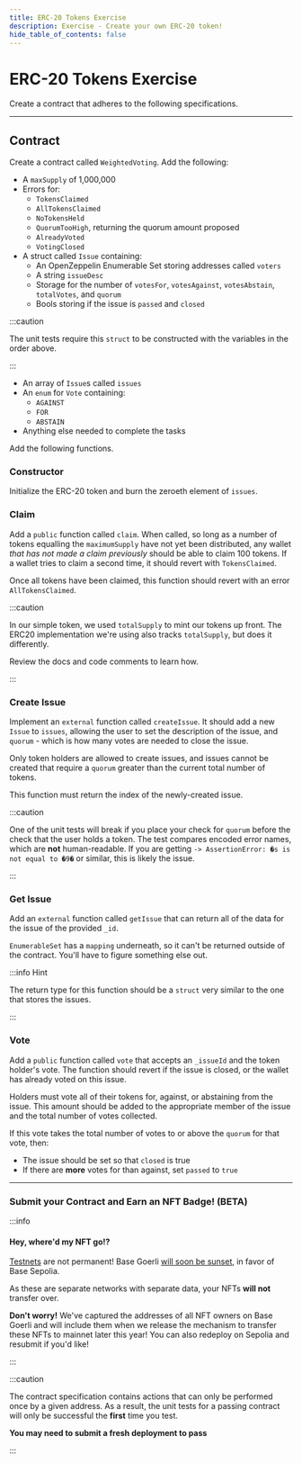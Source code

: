 ```yaml
---
title: ERC-20 Tokens Exercise
description: Exercise - Create your own ERC-20 token!
hide_table_of_contents: false
---
```


# ERC-20 Tokens Exercise

Create a contract that adheres to the following specifications.

---

## Contract

Create a contract called `WeightedVoting`. Add the following:

- A `maxSupply` of 1,000,000
- Errors for:
  - `TokensClaimed`
  - `AllTokensClaimed`
  - `NoTokensHeld`
  - `QuorumTooHigh`, returning the quorum amount proposed
  - `AlreadyVoted`
  - `VotingClosed`
- A struct called `Issue` containing:
  - An OpenZeppelin Enumerable Set storing addresses called `voters`
  - A string `issueDesc`
  - Storage for the number of `votesFor`, `votesAgainst`, `votesAbstain`, `totalVotes`, and `quorum`
  - Bools storing if the issue is `passed` and `closed`

:::caution

The unit tests require this `struct` to be constructed with the variables in the order above.

:::

- An array of `Issue`s called `issues`
- An `enum` for `Vote` containing:
  - `AGAINST`
  - `FOR`
  - `ABSTAIN`
- Anything else needed to complete the tasks

Add the following functions.

### Constructor

Initialize the ERC-20 token and burn the zeroeth element of `issues`.

### Claim

Add a `public` function called `claim`. When called, so long as a number of tokens equalling the `maximumSupply` have not yet been distributed, any wallet _that has not made a claim previously_ should be able to claim 100 tokens. If a wallet tries to claim a second time, it should revert with `TokensClaimed`.

Once all tokens have been claimed, this function should revert with an error `AllTokensClaimed`.

:::caution

In our simple token, we used `totalSupply` to mint our tokens up front. The ERC20 implementation we're using also tracks `totalSupply`, but does it differently.

Review the docs and code comments to learn how.

:::

### Create Issue

Implement an `external` function called `createIssue`. It should add a new `Issue` to `issues`, allowing the user to set the description of the issue, and `quorum` - which is how many votes are needed to close the issue.

Only token holders are allowed to create issues, and issues cannot be created that require a `quorum` greater than the current total number of tokens.

This function must return the index of the newly-created issue.

:::caution

One of the unit tests will break if you place your check for `quorum` before the check that the user holds a token. The test compares encoded error names, which are **not** human-readable. If you are getting `-> AssertionError: �s is not equal to �9�` or similar, this is likely the issue.

:::

### Get Issue

Add an `external` function called `getIssue` that can return all of the data for the issue of the provided `_id`.

`EnumerableSet` has a `mapping` underneath, so it can't be returned outside of the contract. You'll have to figure something else out.

:::info Hint

The return type for this function should be a `struct` very similar to the one that stores the issues.

:::

### Vote

Add a `public` function called `vote` that accepts an `_issueId` and the token holder's vote. The function should revert if the issue is closed, or the wallet has already voted on this issue.

Holders must vote all of their tokens for, against, or abstaining from the issue. This amount should be added to the appropriate member of the issue and the total number of votes collected.

If this vote takes the total number of votes to or above the `quorum` for that vote, then:

- The issue should be set so that `closed` is true
- If there are **more** votes for than against, set `passed` to `true`

---

### Submit your Contract and Earn an NFT Badge! (BETA)

:::info

#### Hey, where'd my NFT go!?

[Testnets](/learn/deployment-to-testnet/test-networks) are not permanent! Base Goerli [will soon be sunset](https://base.mirror.xyz/kkz1-KFdUwl0n23PdyBRtnFewvO48_m-fZNzPMJehM4), in favor of Base Sepolia.

As these are separate networks with separate data, your NFTs **will not** transfer over.

**Don't worry!** We've captured the addresses of all NFT owners on Base Goerli and will include them when we release the mechanism to transfer these NFTs to mainnet later this year! You can also redeploy on Sepolia and resubmit if you'd like!

:::

:::caution

The contract specification contains actions that can only be performed once by a given address. As a result, the unit tests for a passing contract will only be successful the **first** time you test.

**You may need to submit a fresh deployment to pass**

:::


<CafeUnitTest nftNum={14}/>
